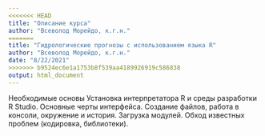 ```yaml
---
<<<<<<< HEAD
title: "Описание курса"
author: "Всеволод Морейдо, к.г.н."
=======
title: "Гидрологические прогнозы с использованием языка R"
author: "Всеволод Морейдо, к.г.н."
date: "8/22/2021"
>>>>>>> b9524ec6e1a1753b8f539aa4189926919c586838
output: html_document
---
```


Необходимые основы
Установка интерпретатора R и среды разработки R Studio. Основные черты интерфейса. Создание файлов, работа в консоли, окружение и история. Загрузка модулей. Обход известных проблем (кодировка, библиотеки).
